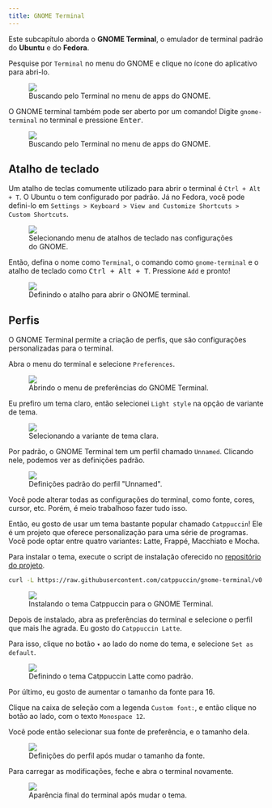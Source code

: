 ```yaml
---
title: GNOME Terminal
---
```


Este subcapítulo aborda o **GNOME Terminal**, o emulador de terminal padrão do **Ubuntu** e do **Fedora**.

Pesquise por `Terminal` no menu do GNOME e clique no ícone do aplicativo para abri-lo.

<figure>
  <img src="/book_dev_env/src/assets/content/docs/terminal/gnome/searching_terminal_on_ubuntu.png" />
  <figcaption>Buscando pelo Terminal no menu de apps do GNOME.</figcaption>
</figure>

O GNOME terminal também pode ser aberto por um comando!
Digite `gnome-terminal` no terminal e pressione <kbd>Enter</kbd>.

<figure>
  <img src="/book_dev_env/src/assets/content/docs/terminal/gnome/opening_terminal_from_terminal.gif" />
  <figcaption>Buscando pelo Terminal no menu de apps do GNOME.</figcaption>
</figure>

## Atalho de teclado

Um atalho de teclas comumente utilizado para abrir o terminal é `Ctrl + Alt + T`.
O Ubuntu o tem configurado por padrão.
Já no Fedora, você pode defini-lo em `Settings > Keyboard > View and Customize Shortcuts > Custom Shortcuts`.

<figure>
  <img src="/book_dev_env/src/assets/content/docs/terminal/gnome/opening_keybord_settings.png" />
  <figcaption>
    Selecionando menu de atalhos de teclado nas configurações do GNOME.
  </figcaption>
</figure>

Então, defina o nome como `Terminal`, o comando como `gnome-terminal` e o atalho de teclado como <kbd>Ctrl + Alt + T</kbd>.
Pressione `Add` e pronto!

<figure>
  <img src="/book_dev_env/src/assets/content/docs/terminal/gnome/setting_terminal_shortcut.png" />
  <figcaption>Definindo o atalho para abrir o GNOME terminal.</figcaption>
</figure>

## Perfis

O GNOME Terminal permite a criação de perfis, que são configurações personalizadas para o terminal.

Abra o menu do terminal e selecione `Preferences`.

<figure>
  <img src="/book_dev_env/src/assets/content/docs/terminal/gnome/opening_preferences.png" />
  <figcaption>Abrindo o menu de preferências do GNOME Terminal.</figcaption>
</figure>

Eu prefiro um tema claro, então selecionei `Light style` na opção de variante de tema.

<figure>
  <img src="/book_dev_env/src/assets/content/docs/terminal/gnome/preferences.png" />
  <figcaption>Selecionando a variante de tema clara.</figcaption>
</figure>

Por padrão, o GNOME Terminal tem um perfil chamado `Unnamed`.
Clicando nele, podemos ver as definições padrão.

<figure>
  <img src="/book_dev_env/src/assets/content/docs/terminal/gnome/profile.png" />
  <figcaption>Definições padrão do perfil "Unnamed".</figcaption>
</figure>

Você pode alterar todas as configurações do terminal, como fonte, cores, cursor, etc.
Porém, é meio trabalhoso fazer tudo isso.

Então, eu gosto de usar um tema bastante popular chamado `Catppuccin`!
Ele é um projeto que oferece personalização para uma série de programas.
Você pode optar entre quatro variantes: Latte, Frappé, Macchiato e Mocha.

Para instalar o tema, execute o script de instalação oferecido no [repositório do projeto](https://github.com/catppuccin/gnome-terminal?tab=readme-ov-file#usage).

```bash
curl -L https://raw.githubusercontent.com/catppuccin/gnome-terminal/v0.3.0/install.py | python3 -
```

<figure>
  <img src="/book_dev_env/src/assets/content/docs/terminal/gnome/installing_catppuccin.png" />
  <figcaption>Instalando o tema Catppuccin para o GNOME Terminal.</figcaption>
</figure>

Depois de instalado, abra as preferências do terminal e selecione o perfil que mais lhe agrada.
Eu gosto do `Catppuccin Latte`.

Para isso, clique no botão `▾` ao lado do nome do tema, e selecione `Set as default`.

<figure>
  <img src="/book_dev_env/src/assets/content/docs/terminal/gnome/setting_theme.png" />
  <figcaption>Definindo o tema Catppuccin Latte como padrão.</figcaption>
</figure>

Por último, eu gosto de aumentar o tamanho da fonte para 16.

Clique na caixa de seleção com a legenda `Custom font:`, e então clique no botão ao lado, com o texto `Monospace 12`.

Você pode então selecionar sua fonte de preferência, e o tamanho dela.

<figure>
  <img src="/book_dev_env/src/assets/content/docs/terminal/gnome/changed_font_size.png" />
  <figcaption>Definições do perfil após mudar o tamanho da fonte.</figcaption>
</figure>

Para carregar as modificações, feche e abra o terminal novamente.

<figure>
  <img src="/book_dev_env/src/assets/content/docs/terminal/gnome/result.png" />
  <figcaption>Aparência final do terminal após mudar o tema.</figcaption>
</figure>

